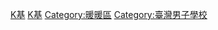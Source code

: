 {{catmore}}
[[Category:中華民國國立普通型高級中等學校|K基]]
[[Category:基隆市中學|K基]]
[[Category:暖暖區|Category:暖暖區]]
[[Category:臺灣男子學校|Category:臺灣男子學校]]